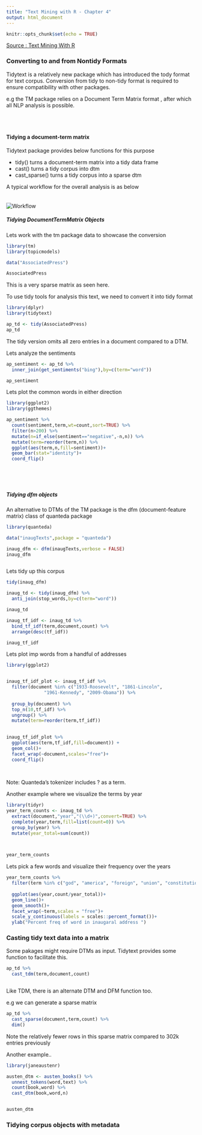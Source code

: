 ```yaml
---
title: "Text Mining with R - Chapter 4"
output: html_document
---
```


```r
knitr::opts_chunk$set(echo = TRUE)
```
[Source : Text Mining With R](http://tidytextmining.com/tidytext.html#the-unnest_tokens-function)



### Converting to and from Nontidy Formats

Tidytext is a relatively new package which has introduced the tody format for text corpus.
Conversion from tidy to non-tidy format is required to ensure compatibility with other packages.

e.g the TM package relies on a Document Term Matrix format , after which all NLP analysis is possible.

<br>
<br> 

#### Tidying a document-term matrix

Tidytext package provides below functions for this purpose  

- tidy() turns a document-term matrix into a tidy data frame  
- cast() turns a tidy corpus into dtm  
- cast_sparse() turns a tidy corpus into a sparse dtm  


A typical workflow for the overall analysis is as below  
<br>
<br>
![Workflow](format.png)



##### Tidying DocumentTermMatrix Objects


Lets work with the tm package data to showcase the conversion

```r

library(tm)
library(topicmodels)

data("AssociatedPress")

AssociatedPress


```

This is a very sparse matrix as seen here.

To use tidy tools for analysis this text, we need to convert it into tidy format


```r

library(dplyr)
library(tidytext)

ap_td <- tidy(AssociatedPress)
ap_td


```

The tidy version omits all zero entries in a document compared to a DTM.

Lets analyze the sentiments

```r


ap_sentiment <- ap_td %>% 
  inner_join(get_sentiments("bing"),by=c(term="word"))

ap_sentiment
```

Lets plot the common words in either direction


```r

library(ggplot2)
library(ggthemes)

ap_sentiment %>% 
  count(sentiment,term,wt=count,sort=TRUE) %>% 
  filter(n>200) %>% 
  mutate(n=if_else(sentiment=="negative",-n,n)) %>% 
  mutate(term=reorder(term,n)) %>% 
  ggplot(aes(term,n,fill=sentiment))+
  geom_bar(stat="identity")+
  coord_flip()
  

  



```

##### Tidying dfm objects


An alternative to DTMs of the TM package is the dfm (document-feature matrix) class of quanteda package

```r

library(quanteda)

data("inaugTexts",package = "quanteda")

inaug_dfm <- dfm(inaugTexts,verbose = FALSE)
inaug_dfm



```





Lets tidy up this corpus

```r

tidy(inaug_dfm)

inaug_td <- tidy(inaug_dfm) %>% 
  anti_join(stop_words,by=c(term="word"))

inaug_td

```




```r

inaug_tf_idf <- inaug_td %>% 
  bind_tf_idf(term,document,count) %>% 
  arrange(desc(tf_idf))

inaug_tf_idf

```



Lets plot imp words from a handful of addresses


```r

library(ggplot2)


inaug_tf_idf_plot <- inaug_tf_idf %>% 
  filter(document %in% c("1933-Roosevelt", "1861-Lincoln",
              "1961-Kennedy", "2009-Obama")) %>% 
  
  group_by(document) %>% 
  top_n(10,tf_idf) %>% 
  ungroup() %>%
  mutate(term=reorder(term,tf_idf)) 

  
inaug_tf_idf_plot %>% 
  ggplot(aes(term,tf_idf,fill=document)) +
  geom_col()+
  facet_wrap(~document,scales="free")+
  coord_flip()
  
  

```

Note: Quanteda's tokenizer includes ? as a term.


Another example where we visualize the terms by year


```r

library(tidyr)
year_term_counts <- inaug_td %>% 
  extract(document,"year","(\\d+)",convert=TRUE) %>% 
  complete(year,term,fill=list(count=0)) %>% 
  group_by(year) %>% 
  mutate(year_total=sum(count))
  


year_term_counts


```

Lets pick a few words and visualize their frequency over the years


```r

year_term_counts %>%
  filter(term %in% c("god", "america", "foreign", "union", "constitution", "freedom")) %>%
  
  ggplot(aes(year,count/year_total))+
  geom_line()+
  geom_smooth()+
  facet_wrap(~term,scales = "free")+
  scale_y_continuous(labels = scales::percent_format())+
  ylab("Percent freq of word in inaugaral address ")


```



### Casting tidy text data into a matrix

Some pakages might require DTMs as input.
Tidytext provides some function to facilitate this.


```r

ap_td %>% 
  cast_tdm(term,document,count)



```

Like TDM, there is an alternate DTM and DFM function too.


e.g we can generate a sparse matrix

```r

ap_td %>% 
  cast_sparse(document,term,count) %>% 
  dim()

```

Note the relatively fewer rows in this sparse matrix compared to 302k entries previously

Another example..

```r

library(janeaustenr)

austen_dtm <- austen_books() %>% 
  unnest_tokens(word,text) %>% 
  count(book,word) %>% 
  cast_dtm(book,word,n)


austen_dtm


```



### Tidying corpus objects with metadata
